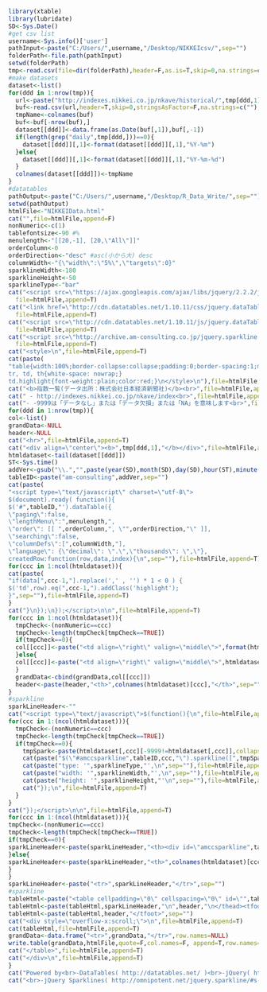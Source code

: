 ```r
library(xtable)
library(lubridate)
SD<-Sys.Date()
#get csv list
username<-Sys.info()['user']
pathInput<-paste("C:/Users/",username,"/Desktop/NIKKEIcsv/",sep="")
folderPath<-file.path(pathInput)
setwd(folderPath)
tmp<-read.csv(file=dir(folderPath),header=F,as.is=T,skip=0,na.strings=c("", "NA"))
#make datasets
dataset<-list()
for(ddd in 1:nrow(tmp)){
  url<-paste("http://indexes.nikkei.co.jp/nkave/historical/",tmp[ddd,1],".csv",sep="")
  buf<-read.csv(url,header=T,skip=0,stringsAsFactor=F,na.strings=c(""),check.names=FALSE)
  tmpName<-colnames(buf)
  buf<-buf[-nrow(buf),]
  dataset[[ddd]]<-data.frame(as.Date(buf[,1]),buf[,-1])
  if(length(grep("daily",tmp[ddd,]))==0){
    dataset[[ddd]][,1]<-format(dataset[[ddd]][,1],"%Y-%m")  
  }else{
    dataset[[ddd]][,1]<-format(dataset[[ddd]][,1],"%Y-%m-%d")  
  } 
  colnames(dataset[[ddd]])<-tmpName
}
#datatables
pathOutput<-paste("C:/Users/",username,"/Desktop/R_Data_Write/",sep="")
setwd(pathOutput)
htmlFile<-"NIKKEIData.html"
cat("",file=htmlFile,append=F)
nonNumeric<-c(1)
tablefontsize<-90 #%
menulength<-"[[20,-1], [20,\"All\"]]"
orderColumn<-0
orderDirection<-"desc" #asc(小から大) desc
columnWidth<-"{\"width\":\"5%\",\"targets\":0}"
sparklineWidth<-180
sparklineHeight<-50
sparklineType<-"bar"
cat("<script src=\"https://ajax.googleapis.com/ajax/libs/jquery/2.2.2/jquery.min.js\"></script>\n",
  file=htmlFile,append=T)
cat("<link href=\"http://cdn.datatables.net/1.10.11/css/jquery.dataTables.min.css\" rel=\"stylesheet\">\n",
  file=htmlFile,append=T)  
cat("<script src=\"http://cdn.datatables.net/1.10.11/js/jquery.dataTables.min.js\"></script>\n",
  file=htmlFile,append=T) 
cat("<script src=\"http://archive.am-consulting.co.jp/jquery.sparkline.2.1.2.js\"></script>\n",
  file=htmlFile,append=T)
cat("<style>\n",file=htmlFile,append=T)
cat(paste(
"table{width:100%;border-collapse:collapse;padding:0;border-spacing:1;margin-left:auto;margin-right: auto;font-size:",tablefontsize,"%;}
tr, td, th{white-space: nowrap;}
td.highlight{font-weight:plain;color:red;}\n</style>\n"),file=htmlFile,append=T)
cat("<b>指数一覧(データ出所：株式会社日本経済新聞社)</b><br>",file=htmlFile,append=T)
cat(" - http://indexes.nikkei.co.jp/nkave/index<br>",file=htmlFile,append=T)
cat("- -9999は「データなし」または「データ欠損」または「NA」を意味します<br>",file=htmlFile,append=T)
for(ddd in 1:nrow(tmp)){
col<-list()
grandData<-NULL
header<-NULL
cat("<hr>",file=htmlFile,append=T)
cat("<div align=\"center\"><b>",tmp[ddd,1],"</b></div>",file=htmlFile,append=T)  
htmldataset<-tail(dataset[[ddd]])
ST<-Sys.time()  
addVer<-gsub("\\.","",paste(year(SD),month(SD),day(SD),hour(ST),minute(ST),second(ST),sep=""))
tableID<-paste("am-consulting",addVer,sep="")
cat(paste(
"<script type=\"text/javascript\" charset=\"utf-8\">
$(document).ready( function(){
$('#",tableID,"').dataTable({
\"paging\":false,
\"lengthMenu\":",menulength,",
\"order\": [[ ",orderColumn,", \"",orderDirection,"\" ]],
\"searching\":false,
\"columnDefs\":[",columnWidth,"],
\"language\": {\"decimal\": \".\",\"thousands\": \",\"},
createdRow:function(row,data,index){\n",sep=""),file=htmlFile,append=T)
for(ccc in 1:ncol(htmldataset)){
cat(paste(
"if(data[",ccc-1,"].replace(',' , '') * 1 < 0 ) {
$('td',row).eq(",ccc-1,").addClass('highlight');
}",sep=""),file=htmlFile,append=T)
}
cat("}\n});\n});</script>\n\n",file=htmlFile,append=T)
for(ccc in 1:ncol(htmldataset)){
  tmpCheck<-(nonNumeric==ccc)  
  tmpCheck<-length(tmpCheck[tmpCheck==TRUE])  
  if(tmpCheck==0){  
  col[[ccc]]<-paste("<td align=\"right\" valign=\"middle\">",format(htmldataset[,ccc],big.mark=",",scientific=F),"</td>",sep="")
  }else{
  col[[ccc]]<-paste("<td align=\"right\" valign=\"middle\">",htmldataset[,ccc],"</td>",sep="")
  }  
  grandData<-cbind(grandData,col[[ccc]])
  header<-paste(header,"<th>",colnames(htmldataset)[ccc],"</th>",sep="")  
}
#sparkline
sparkLineHeader<-""
cat("<script type=\"text/javascript\">$(function(){\n",file=htmlFile,append=T)
for(ccc in 1:(ncol(htmldataset))){
  tmpCheck<-(nonNumeric==ccc)  
  tmpCheck<-length(tmpCheck[tmpCheck==TRUE])  
  if(tmpCheck==0){
    tmpSpark<-paste(htmldataset[,ccc][-9999!=htmldataset[,ccc]],collapse=",")
    cat(paste("$(\"#amccsparkline",tableID,ccc,"\").sparkline([",tmpSpark,"], {\n",sep=""),file=htmlFile,append=T)
    cat(paste("type: '",sparklineType,"',\n",sep=""),file=htmlFile,append=T)
    cat(paste("width: '",sparklineWidth,"',\n",sep=""),file=htmlFile,append=T)
    cat(paste("height: '",sparklineHeight,"'\n",sep=""),file=htmlFile,append=T)
    cat("});\n",file=htmlFile,append=T)
  }
}  
cat("});</script>\n\n",file=htmlFile,append=T)
for(ccc in 1:(ncol(htmldataset))){
tmpCheck<-(nonNumeric==ccc)  
tmpCheck<-length(tmpCheck[tmpCheck==TRUE])  
if(tmpCheck==0){    
sparkLineHeader<-paste(sparkLineHeader,"<th><div id=\"amccsparkline",tableID,ccc,"\"></div></th>",sep="")
}else{  
sparkLineHeader<-paste(sparkLineHeader,"<th>",colnames(htmldataset)[ccc],"</th>",sep="")
}  
}
sparkLineHeader<-paste("<tr>",sparkLineHeader,"</tr>",sep="")
#sparkline
tableHtml<-paste("<table cellpadding=\"0\" cellspacing=\"0\" id=\"",tableID,"\" width=\"100%\" class=\"display compact\"><thead>\n",sep="")
tableHtml<-paste(tableHtml,sparkLineHeader,"\n",header,"\n</thead><tfoot>",sep="")
tableHtml<-paste(tableHtml,header,"</tfoot>",sep="")
cat("<div style=\"overflow-x:scroll;\">\n",file=htmlFile,append=T)
cat(tableHtml,file=htmlFile,append=T)
grandData<-data.frame("<tr>",grandData,"</tr>",row.names=NULL)
write.table(grandData,htmlFile,quote=F,col.names=F, append=T,row.names=F)
cat("</table>",file=htmlFile,append=T)
cat("</div>\n",file=htmlFile,append=T)
}
cat("Powered by<br>-DataTables( http://datatables.net/ )<br>-jQuery( https://jquery.com )",file=htmlFile,append=T)  
cat("<br>-jQuery Sparklines( http://omnipotent.net/jquery.sparkline/#s-about )",file=htmlFile,append=T)  
```